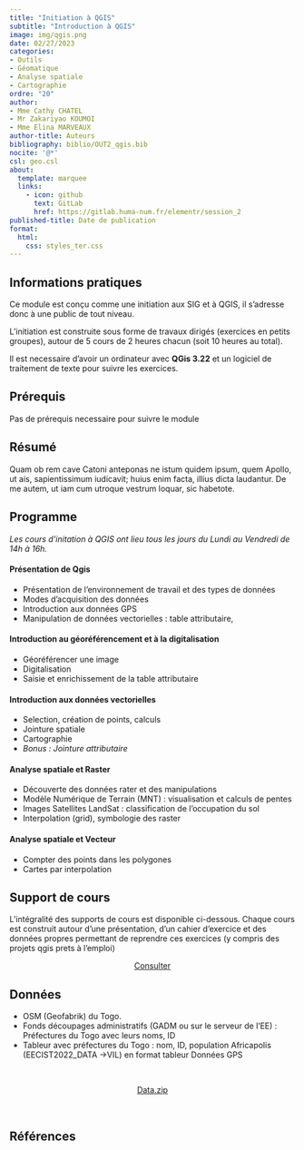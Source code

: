 ```yaml
---
title: "Initiation à QGIS"
subtitle: "Introduction à QGIS"
image: img/qgis.png
date: 02/27/2023
categories: 
- Outils
- Géomatique
- Analyse spatiale
- Cartographie
ordre: "20" 
author: 
- Mme Cathy CHATEL
- Mr Zakariyao KOUMOI
- Mme Elina MARVEAUX
author-title: Auteurs
bibliography: biblio/OUT2_qgis.bib
nocite: '@*'
csl: geo.csl
about:
  template: marquee
  links:
    - icon: github
      text: GitLab
      href: https://gitlab.huma-num.fr/elementr/session_2
published-title: Date de publication 
format:
  html: 
    css: styles_ter.css
---
```


<!-- ::: {#contrib} -->

<!-- ### Contributeur·rice·s -->

<!-- Hugues Pecout, ... -->

<!-- ::: -->

::: {#block}
## <i class="bi bi-info-circle"></i> Informations pratiques

Ce module est conçu comme une initiation aux SIG et à QGIS, il s'adresse donc à une public de tout niveau.

L'initiation est construite sous forme de travaux dirigés (exercices en petits groupes), autour de 5 cours de 2 heures chacun (soit 10 heures au total).

Il est necessaire d'avoir un ordinateur avec **QGis 3.22** et un logiciel de traitement de texte pour suivre les exercices.
:::

<div>

## <i class="bi bi-ui-checks-grid"></i> Prérequis

Pas de prérequis necessaire pour suivre le module

</div>

<div>

## <i class="bi bi-bookmark"></i> Résumé

Quam ob rem cave Catoni anteponas ne istum quidem ipsum, quem Apollo, ut ais, sapientissimum iudicavit; huius enim facta, illius dicta laudantur. De me autem, ut iam cum utroque vestrum loquar, sic habetote.

</div>

<div>

## <i class="bi bi-calendar-week"></i> Programme

*Les cours d'initation à QGIS ont lieu tous les jours du Lundi au Vendredi de 14h à 16h.*

#### **Présentation de Qgis**

-   Présentation de l'environnement de travail et des types de données
-   Modes d'acquisition des données
-   Introduction aux données GPS
-   Manipulation de données vectorielles : table attributaire,

#### Introduction au géoréférencement et à la digitalisation

-   Géoréférencer une image
-   Digitalisation
-   Saisie et enrichissement de la table attributaire

#### Introduction aux données vectorielles

-   Selection, création de points, calculs
-   Jointure spatiale
-   Cartographie
-   *Bonus : Jointure attributaire*

#### Analyse spatiale et Raster

-   Découverte des données rater et des manipulations
-   Modèle Numérique de Terrain (MNT) : visualisation et calculs de pentes
-   Images Satellites LandSat : classification de l'occupation du sol
-   Interpolation (grid), symbologie des raster

#### Analyse spatiale et Vecteur

-   Compter des points dans les polygones
-   Cartes par interpolation

</div>

<div>

## <i class="bi bi-person-video3"></i> Support de cours

L'intégralité des supports de cours est disponible ci-dessous. Chaque cours est construit autour d'une présentation, d'un cahier d'exercice et des données propres permettant de reprendre ces exercices (y compris des projets qgis prets à l'emploi)

</div>

<center><a href="" class="btn btn-warning" role="button" aria-disabled="true"><i class="bi bi-eye"></i> Consulter</a></center>

<!-- <object class="slide" data="support/introR_seance2_diapo.pdf" type="application/pdf"> -->

<!-- <iframe class="slide" src="https://meghan.rbind.io/slides/neair/neair.html#/title-slide"> -->

<!-- </iframe> -->

<!-- ::: {#url} -->

<!-- <i class="bi bi-cloud-arrow-down-fill"></i> [Télécharger</i>]() -->

<!-- ::: -->

<!-- </object> -->

<!-- <div> -->

<!-- ## <i class="bi bi-person-video3"></i> Support de TD -->

<!-- Quam ob rem cave Catoni anteponas ne istum quidem ipsum, quem Apollo, ut ais, sapientissimum iudicavit; huius enim facta, illius dicta laudantur. De me autem, ut iam cum utroque vestrum loquar, sic habetote. -->

<!-- \ -->

<!-- \ -->

<!-- </div> -->

<div>

## <i class="bi bi-clipboard-data"></i> Données

-   OSM (Geofabrik) du Togo.
-   Fonds découpages administratifs (GADM ou sur le serveur de l'EE) : Préfectures du Togo avec leurs noms, ID
-   Tableur avec préfectures du Togo : nom, ID, population Africapolis (EECIST2022_DATA -\>VIL) en format tableur Données GPS

\

<center><a href="" class="btn btn-info" role="button" aria-disabled="true"><i class="bi bi-cloud-arrow-down"></i> Data.zip</a></center>

\

</div>

## <i class="bi bi-file-earmark-text"></i> Références

::: {#refs}
:::
